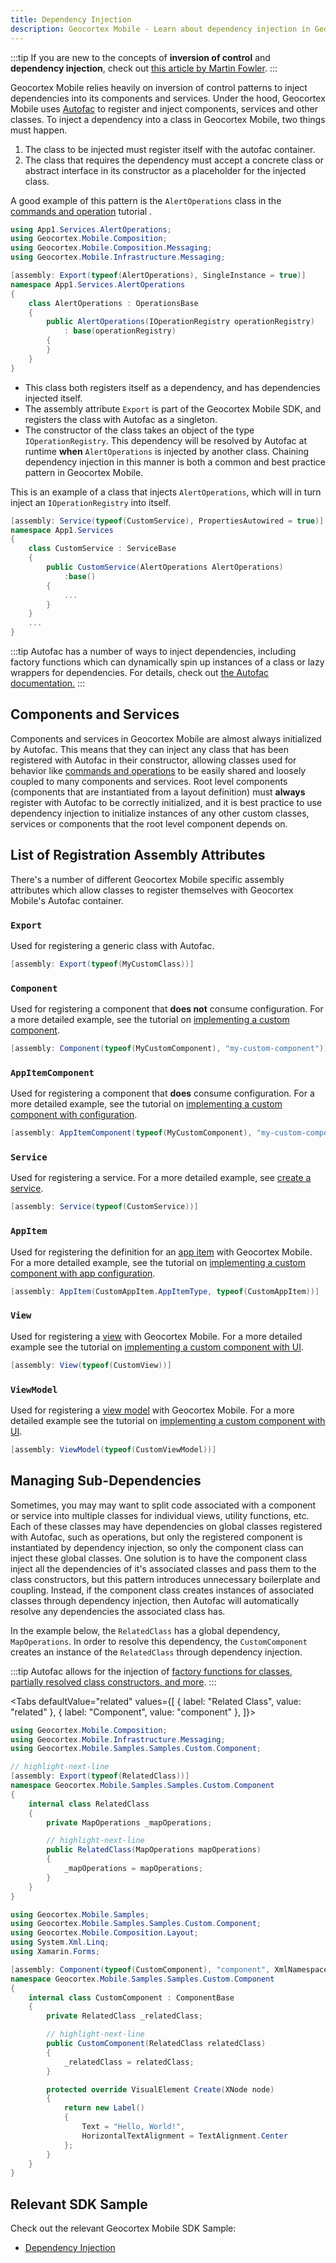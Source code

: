 ```yaml
---
title: Dependency Injection
description: Geocortex Mobile - Learn about dependency injection in Geocortex Mobile
---
```



:::tip
If you are new to the concepts of **inversion of control** and **dependency injection**, check out [this article by Martin Fowler](https://martinfowler.com/articles/injection.html).
:::

Geocortex Mobile relies heavily on inversion of control patterns to inject dependencies into its components and services. Under the hood, Geocortex Mobile uses [Autofac](https://autofaccn.readthedocs.io/en/latest/index.html) to register and inject components, services and other classes. To inject a dependency into a class in Geocortex Mobile, two things must happen.

1. The class to be injected must register itself with the autofac container.
2. The class that requires the dependency must accept a concrete class or abstract interface in its constructor as a placeholder for the injected class.

A good example of this pattern is the `AlertOperations` class in the [commands and operation](tutorial-implement-command-operation.mdx) tutorial .

```cs
using App1.Services.AlertOperations;
using Geocortex.Mobile.Composition;
using Geocortex.Mobile.Composition.Messaging;
using Geocortex.Mobile.Infrastructure.Messaging;

[assembly: Export(typeof(AlertOperations), SingleInstance = true)]
namespace App1.Services.AlertOperations
{
    class AlertOperations : OperationsBase
    {
        public AlertOperations(IOperationRegistry operationRegistry)
            : base(operationRegistry)
        {
        }
    }
}
```

-   This class both registers itself as a dependency, and has dependencies injected itself.
-   The assembly attribute `Export` is part of the Geocortex Mobile SDK, and registers the class with Autofac as a singleton.
-   The constructor of the class takes an object of the type `IOperationRegistry`. This dependency will be resolved by Autofac at runtime **when** `AlertOperations` is injected by another class. Chaining dependency injection in this manner is both a common and best practice pattern in Geocortex Mobile.

This is an example of a class that injects `AlertOperations`, which will in turn inject an `IOperationRegistry` into itself.

```cs
[assembly: Service(typeof(CustomService), PropertiesAutowired = true)]
namespace App1.Services
{
    class CustomService : ServiceBase
    {
        public CustomService(AlertOperations AlertOperations)
            :base()
        {
            ...
        }
    }
    ...
}
```

:::tip
Autofac has a number of ways to inject dependencies, including factory functions which can dynamically spin up instances of a class or lazy wrappers for dependencies. For details, check out [the Autofac documentation.](https://autofaccn.readthedocs.io/en/latest/resolve/relationships.html)
:::

## Components and Services

Components and services in Geocortex Mobile are almost always initialized by Autofac. This means that they can inject any class that has been registered with Autofac in their constructor, allowing classes used for behavior like [commands and operations](configuration-commands-operations.mdx) to be easily shared and loosely coupled to many components and services. Root level components (components that are instantiated from a layout definition) must **always** register with Autofac to be correctly initialized, and it is best practice to use dependency injection to initialize instances of any other custom classes, services or components that the root level component depends on.

## List of Registration Assembly Attributes

There's a number of different Geocortex Mobile specific assembly attributes which allow classes to register themselves with Geocortex Mobile's Autofac container.

### `Export`

Used for registering a generic class with Autofac.

```cs
[assembly: Export(typeof(MyCustomClass))]
```

### `Component`

Used for registering a component that **does not** consume configuration. For a more detailed example, see the tutorial on [implementing a custom component](tutorial-implement-component-with-ui.mdx#create-a-component-skeleton).

```cs
[assembly: Component(typeof(MyCustomComponent), "my-custom-component")]
```

### `AppItemComponent`

Used for registering a component that **does** consume configuration. For a more detailed example, see the tutorial on [implementing a custom component with configuration](tutorial-implement-component-participate-app-config.mdx#consume-the-configuration-in-the-component).

```cs
[assembly: AppItemComponent(typeof(MyCustomComponent), "my-custom-component", MyCustomComponentConfiguration.ConfigItemtype)]
```

### `Service`

Used for registering a service. For a more detailed example, see [create a service](sdk-create-service.mdx).

```cs
[assembly: Service(typeof(CustomService))]
```

### `AppItem`

Used for registering the definition for an [app item](configuration-app-config-reference.mdx#app-items) with Geocortex Mobile. For a more detailed example, see the tutorial on [implementing a custom component with app configuration](tutorial-implement-component-participate-app-config.mdx#create-a-skeleton-app-config-definition).

```cs
[assembly: AppItem(CustomAppItem.AppItemType, typeof(CustomAppItem))]
```

### `View`

Used for registering a [view](https://docs.microsoft.com/en-us/xamarin/xamarin-forms/enterprise-application-patterns/mvvm) with Geocortex Mobile. For a more detailed example see the tutorial on [implementing a custom component with UI](tutorial-implement-component-with-ui.mdx#use-xaml-to-define-your-ui).

```cs
[assembly: View(typeof(CustomView))]
```

### `ViewModel`

Used for registering a [view model](https://docs.microsoft.com/en-us/xamarin/xamarin-forms/enterprise-application-patterns/mvvm) with Geocortex Mobile. For a more detailed example see the tutorial on [implementing a custom component with UI](tutorial-implement-component-with-ui.mdx#example-progress-bar).

```cs
[assembly: ViewModel(typeof(CustomViewModel))]
```

## Managing Sub-Dependencies

Sometimes, you may may want to split code associated with a component or service into multiple classes for individual views, utility functions, etc. Each of these classes may have dependencies on global classes registered with Autofac, such as operations, but only the registered component is instantiated by dependency injection, so only the component class can inject these global classes. One solution is to have the component class inject all the dependencies of it's associated classes and pass them to the class constructors, but this pattern introduces unnecessary boilerplate and coupling. Instead, if the component class creates instances of associated classes through dependency injection, then Autofac will automatically resolve any dependencies the associated class has.

In the example below, the `RelatedClass` has a global dependency, `MapOperations`. In order to resolve this dependency, the `CustomComponent` creates an instance of the `RelatedClass` through dependency injection.

:::tip
Autofac allows for the injection of [factory functions for classes, partially resolved class constructors, and more](https://autofaccn.readthedocs.io/en/latest/resolve/relationships.html#supported-relationship-types).
:::

<Tabs
  defaultValue="related"
  values={[
    { label: "Related Class", value: "related" },
    { label: "Component", value: "component" },
  ]}>
<TabItem value="related">

```cs
using Geocortex.Mobile.Composition;
using Geocortex.Mobile.Infrastructure.Messaging;
using Geocortex.Mobile.Samples.Samples.Custom.Component;

// highlight-next-line
[assembly: Export(typeof(RelatedClass))]
namespace Geocortex.Mobile.Samples.Samples.Custom.Component
{
    internal class RelatedClass
    {
        private MapOperations _mapOperations;

        // highlight-next-line
        public RelatedClass(MapOperations mapOperations)
        {
            _mapOperations = mapOperations;
        }
    }
}
```

</TabItem>
<TabItem value="component">

```cs
using Geocortex.Mobile.Samples;
using Geocortex.Mobile.Samples.Samples.Custom.Component;
using Geocortex.Mobile.Composition.Layout;
using System.Xml.Linq;
using Xamarin.Forms;

[assembly: Component(typeof(CustomComponent), "component", XmlNamespace = XmlNamespaces.SamplesNamespace)]
namespace Geocortex.Mobile.Samples.Samples.Custom.Component
{
    internal class CustomComponent : ComponentBase
    {
        private RelatedClass _relatedClass;

        // highlight-next-line
        public CustomComponent(RelatedClass relatedClass)
        {
            _relatedClass = relatedClass;
        }

        protected override VisualElement Create(XNode node)
        {
            return new Label()
            {
                Text = "Hello, World!",
                HorizontalTextAlignment = TextAlignment.Center
            };
        }
    }
}
```

</TabItem>
</Tabs>

## Relevant SDK Sample

Check out the relevant Geocortex Mobile SDK Sample:

-   [Dependency Injection](https://github.com/geocortex/vertigis-mobile-samples/tree/master/Geocortex.Mobile.Samples/Geocortex.Mobile.Samples/Samples/Conceptual/DependencyInjection)
